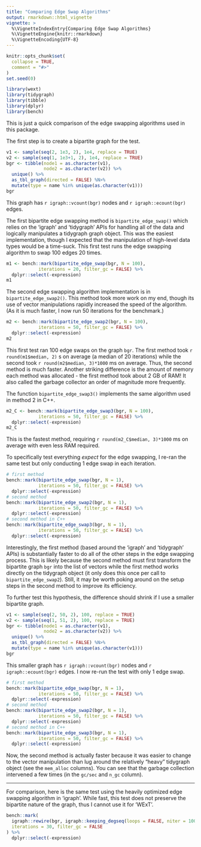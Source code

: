 ```yaml
---
title: "Comparing Edge Swap Algorithms"
output: rmarkdown::html_vignette
vignette: >
  %\VignetteIndexEntry{Comparing Edge Swap Algorithms}
  %\VignetteEngine{knitr::rmarkdown}
  %\VignetteEncoding{UTF-8}
---
```


```r
knitr::opts_chunk$set(
  collapse = TRUE,
  comment = "#>"
)
set.seed(0)
```

```r
library(wext)
library(tidygraph)
library(tibble)
library(dplyr)
library(bench)
```

This is just a quick comparison of the edge swapping algorithms used in this package.

The first step is to create a bipartite graph for the test.

```r
v1 <- sample(seq(2, 1e3, 2), 1e4, replace = TRUE)
v2 <- sample(seq(1, 1e3+1, 2), 1e4, replace = TRUE)
bgr <- tibble(node1 = as.character(v1),
              node2 = as.character(v2)) %>% 
  unique() %>%
  as_tbl_graph(directed = FALSE) %N>% 
  mutate(type = name %in% unique(as.character(v1)))
bgr
```

This graph has `r igraph::vcount(bgr)` nodes and `r igraph::ecount(bgr)` edges.

The first bipartite edge swapping method is `bipartite_edge_swap()` which relies on the 'igraph' and 'tidygraph' APIs for handling all of the data and logically manipulates a tidygraph graph object. This was the easiest implementation, though I expected that the manipulation of high-level data types would be a time-suck. This first test runs the edge swapping algorithm to swap 100 edges 20 times.

```r
m1 <- bench::mark(bipartite_edge_swap(bgr, N = 100),
            iterations = 20, filter_gc = FALSE) %>% 
  dplyr::select(-expression)
m1
```

The second edge swapping algorithm implementation is in `bipartite_edge_swap2()`. This method took more work on my end, though its use of vector manipulations rapidly increased the speed of the algorithm. (As it is much faster,  I now run 50 iterations for the benchmark.)

```r
m2 <- bench::mark(bipartite_edge_swap2(bgr, N = 100),
            iterations = 50, filter_gc = FALSE) %>% 
  dplyr::select(-expression)
m2
```

This first test ran 100 edge swaps on the graph `bgr`. The first method took `r round(m1$median, 2)` s on average (a median of 20 iterations) while the second took `r round(m2$median, 3)*1000` ms on average. Thus, the second method is much faster. Another striking difference is the amount of memory each method was allocated - the first method took about 2 GB of RAM! It also called the garbage collector an order of magnitude more frequently.

The function `bipartite_edge_swap3()` implements the same algorithm used in method 2 in C++.

```r
m2_C <- bench::mark(bipartite_edge_swap3(bgr, N = 100),
            iterations = 50, filter_gc = FALSE) %>% 
  dplyr::select(-expression)
m2_C
```

This is the fastest method, requiring `r round(m2_C$median, 3)*1000` ms on average with even less RAM required.

To specifically test everything *expect* for the edge swapping, I re-ran the same test but only conducting 1 edge swap in each iteration.

```r
# first method
bench::mark(bipartite_edge_swap(bgr, N = 1),
            iterations = 50, filter_gc = FALSE) %>% 
  dplyr::select(-expression)
# second method
bench::mark(bipartite_edge_swap2(bgr, N = 1),
            iterations = 50, filter_gc = FALSE) %>% 
  dplyr::select(-expression)
# second method in C++
bench::mark(bipartite_edge_swap3(bgr, N = 1),
            iterations = 50, filter_gc = FALSE) %>% 
  dplyr::select(-expression)
```

Interestingly, the first method (based around the 'igraph' and 'tidygraph' APIs) is substantially faster to do all of the other steps in the edge swapping process. This is likely because the second method must first transform the bipartite graph `bgr` into the list of vectors while the first method works directly on the tidygraph object (it only does this once per call to `bipartite_edge_swap2`). Still, it may be worth poking around on the setup steps in the second method to improve its efficiency.

To further test this hypothesis, the difference should shrink if I use a smaller bipartite graph.

```r
v1 <- sample(seq(2, 50, 2), 100, replace = TRUE)
v2 <- sample(seq(1, 51, 2), 100, replace = TRUE)
bgr <- tibble(node1 = as.character(v1),
              node2 = as.character(v2)) %>% 
  unique() %>%
  as_tbl_graph(directed = FALSE) %N>% 
  mutate(type = name %in% unique(as.character(v1)))
bgr
```

This smaller graph has `r igraph::vcount(bgr)` nodes and `r igraph::ecount(bgr)` edges. I now re-run the test with only 1 edge swap.

```r
# first method
bench::mark(bipartite_edge_swap(bgr, N = 1),
            iterations = 50, filter_gc = FALSE) %>% 
  dplyr::select(-expression)
# second method
bench::mark(bipartite_edge_swap2(bgr, N = 1),
            iterations = 50, filter_gc = FALSE) %>% 
  dplyr::select(-expression)
# second method in C++
bench::mark(bipartite_edge_swap3(bgr, N = 1),
            iterations = 50, filter_gc = FALSE) %>% 
  dplyr::select(-expression)
```

Now, the second method is actually faster because it was easier to change to the vector manipulation than lug around the relatively "heavy" tidygraph object (see the `mem_alloc` columns). You can see that the garbage collection intervened a few times (in the `gc/sec` and `n_gc` column).

---

For comparison, here is the same test using the heavily optimized edge swapping algorithm in 'igraph'. While fast, this test does not preserve the bipartite nature of the graph, thus I cannot use it for 'WExT'.

```r
bench::mark(
  igraph::rewire(bgr, igraph::keeping_degseq(loops = FALSE, niter = 100)),
  iterations = 30, filter_gc = FALSE
) %>% 
  dplyr::select(-expression)
```
